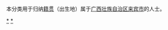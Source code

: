{{Catnav|頁面分類|各種主題的頁面分類|依中国各省来作的分类|各地中国人|广西人}}
{{Catnav|頁面分類|人物|各國人物|中国人|各地中国人|广西人}}

本分类用于归纳[[籍贯|籍贯]]（出生地）属于[[广西壮族自治区|广西壮族自治区]][[来宾市|来宾市]]的人士。

[[Category:广西人|*]]
[[Category:来宾|*]]